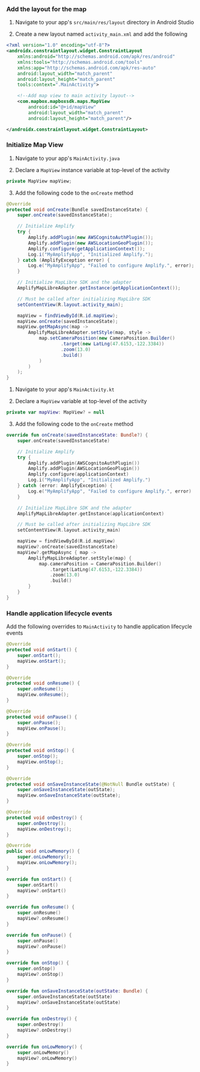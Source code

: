 ### Add the layout for the map

1. Navigate to your app's `src/main/res/layout` directory in Android Studio

2. Create a new layout named `activity_main.xml` and add the following

```xml
<?xml version="1.0" encoding="utf-8"?>
<androidx.constraintlayout.widget.ConstraintLayout
    xmlns:android="http://schemas.android.com/apk/res/android"
    xmlns:tools="http://schemas.android.com/tools"
    xmlns:app="http://schemas.android.com/apk/res-auto"
    android:layout_width="match_parent"
    android:layout_height="match_parent"
    tools:context=".MainActivity">

    <!--Add map view to main activity layout-->
    <com.mapbox.mapboxsdk.maps.MapView
        android:id="@+id/mapView"
        android:layout_width="match_parent"
        android:layout_height="match_parent"/>

</androidx.constraintlayout.widget.ConstraintLayout>
```

### Initialize Map View

<BlockSwitcher>
<Block name="Java">

1. Navigate to your app's `MainActivity.java`

2. Declare a `MapView` instance variable at top-level of the activity

```java
private MapView mapView;
```

3. Add the following code to the `onCreate` method

```java
@Override
protected void onCreate(Bundle savedInstanceState) {
    super.onCreate(savedInstanceState);

    // Initialize Amplify
    try {
        Amplify.addPlugin(new AWSCognitoAuthPlugin());
        Amplify.addPlugin(new AWSLocationGeoPlugin());
        Amplify.configure(getApplicationContext());
        Log.i("MyAmplifyApp", "Initialized Amplify.");
    } catch (AmplifyException error) {
        Log.e("MyAmplifyApp", "Failed to configure Amplify.", error);
    }

    // Initialize MapLibre SDK and the adapter
    AmplifyMapLibreAdapter.getInstance(getApplicationContext());

    // Must be called after initializing MapLibre SDK
    setContentView(R.layout.activity_main);

    mapView = findViewById(R.id.mapView);
    mapView.onCreate(savedInstanceState);
    mapView.getMapAsync(map ->
        AmplifyMapLibreAdapter.setStyle(map, style ->
            map.setCameraPosition(new CameraPosition.Builder()
                    .target(new LatLng(47.6153,-122.3384))
                    .zoom(13.0)
                    .build()
            )
        )
    );
}
```

</Block>
<Block name="Kotlin">

1. Navigate to your app's `MainActivity.kt`

2. Declare a `MapView` variable at top-level of the activity

```kotlin
private var mapView: MapView? = null
```

3. Add the following code to the `onCreate` method

```kotlin
override fun onCreate(savedInstanceState: Bundle?) {
    super.onCreate(savedInstanceState)

    // Initialize Amplify
    try {
        Amplify.addPlugin(AWSCognitoAuthPlugin())
        Amplify.addPlugin(AWSLocationGeoPlugin())
        Amplify.configure(applicationContext)
        Log.i("MyAmplifyApp", "Initialized Amplify.")
    } catch (error: AmplifyException) {
        Log.e("MyAmplifyApp", "Failed to configure Amplify.", error)
    }

    // Initialize MapLibre SDK and the adapter
    AmplifyMapLibreAdapter.getInstance(applicationContext)

    // Must be called after initializing MapLibre SDK
    setContentView(R.layout.activity_main)

    mapView = findViewById(R.id.mapView)
    mapView?.onCreate(savedInstanceState)
    mapView?.getMapAsync { map ->
        AmplifyMapLibreAdapter.setStyle(map) {
            map.cameraPosition = CameraPosition.Builder()
                .target(LatLng(47.6153,-122.3384))
                .zoom(13.0)
                .build()
        }
    }
}
```

</Block>
</BlockSwitcher>

### Handle application lifecycle events

Add the following overrides to `MainActivity` to handle application lifecycle events


<BlockSwitcher>
<Block name="Java">

```java
@Override
protected void onStart() {
    super.onStart();
    mapView.onStart();
}

@Override
protected void onResume() {
    super.onResume();
    mapView.onResume();
}

@Override
protected void onPause() {
    super.onPause();
    mapView.onPause();
}

@Override
protected void onStop() {
    super.onStop();
    mapView.onStop();
}

@Override
protected void onSaveInstanceState(@NotNull Bundle outState) {
    super.onSaveInstanceState(outState);
    mapView.onSaveInstanceState(outState);
}

@Override
protected void onDestroy() {
    super.onDestroy();
    mapView.onDestroy();
}

@Override
public void onLowMemory() {
    super.onLowMemory();
    mapView.onLowMemory();
}
```

</Block>
<Block name="Kotlin">

```kotlin
override fun onStart() {
    super.onStart()
    mapView?.onStart()
}

override fun onResume() {
    super.onResume()
    mapView?.onResume()
}

override fun onPause() {
    super.onPause()
    mapView?.onPause()
}

override fun onStop() {
    super.onStop()
    mapView?.onStop()
}

override fun onSaveInstanceState(outState: Bundle) {
    super.onSaveInstanceState(outState)
    mapView?.onSaveInstanceState(outState)
}

override fun onDestroy() {
    super.onDestroy()
    mapView?.onDestroy()
}

override fun onLowMemory() {
    super.onLowMemory()
    mapView?.onLowMemory()
}
```

</Block>
</BlockSwitcher>
